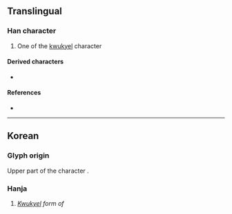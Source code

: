 {{character info}}
==Translingual==

===Han character===
{{Han char|rn=4|rad=丿|as=02|sn=3|four=20800|canj=HC|ids=⿱丿丷}}

# One of the [[kwukyel]] character

====Derived characters====
*{{l|mul|[[乥]]}}
====References====
* {{Han ref|kx=0082.031|dj=0165.141|hdz=10032.021|uh=4E4A|ud=20042}}

----

==Korean==

===Glyph origin===
Upper part of the character {{m|ko|乎|tr=ho}}.

===Hanja===
{{ko-hanja|구결자|호}}

# ''[[kwukyel|Kwukyel]] form of'' {{ko-l|호}}